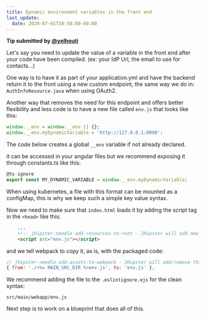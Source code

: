 ```yaml
---
title: Dynamic environment variables in the front end
last_update:
  date: 2020-07-01T10:50:00-00:00
---
```


__Tip submitted by [@yelhouti](https://github.com/yelhouti)__

Let's say you need to update the value of a variable in the front end after your code have been compiled. (ex: your IdP Url, the email to use for contacts...)

One way is to have it as part of your application.yml and have the backend return it to the front using a new custom endpoint, the same way we do in: `AuthInfoResource.java` when using OAuth2.

Another way that removes the need for this endpoint and offers better flexibility and less code is to have a new file called `env.js` that looks like this:

```javascript
window.__env = window.__env || {};
window.__env.myDynamicVariable = 'http://127.0.0.1:8090';
```

The code below creates a global `__env` variable if not already declared.

it can be accessed in your angular files but we recommend exposing it through constants.ts like this:
```typescript
@ts-ignore
export const MY_DYNAMIC_VARIABLE = window.__env.myDynamicVariable;
```
When using kubernetes, a file with this format can be mounted as a configMap, this is why we keep such a simple key value syntax.

Now we need to make sure that `index.html` loads it by adding the script tag in the `<head>` like this:
```html
    ...
    <!-- jhipster-needle-add-resources-to-root - JHipster will add new resources here -->
    <script src="env.js"></script>
```
and we tell webpack to copy it, as is, with the packaged code:
```javascript
// jhipster-needle-add-assets-to-webpack - JHipster will add/remove third-party resources in this array
{ from: './<%= MAIN_SRC_DIR %>env.js', to: 'env.js' },
```

We recommend adding the file to the `.eslintignore.ejs` for the clean syntax:
```
src/main/webapp/env.js
```

Next step is to work on a blueprint that does all of this.

